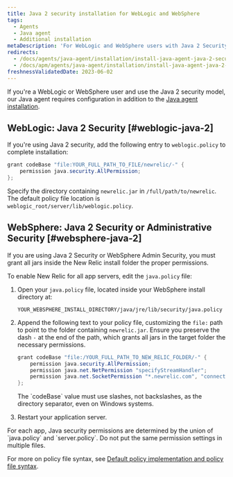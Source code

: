 ```yaml
---
title: Java 2 security installation for WebLogic and WebSphere
tags:
  - Agents
  - Java agent
  - Additional installation
metaDescription: 'For WebLogic and WebSphere users with Java 2 Security or Administrative Security: Additional install steps for the New Relic Java agent.'
redirects:
  - /docs/agents/java-agent/installation/install-java-agent-java-2-security
  - /docs/apm/agents/java-agent/installation/install-java-agent-java-2-security
freshnessValidatedDate: 2023-06-02
---
```


If you're a WebLogic or WebSphere user and use the Java 2 security model, our Java agent requires configuration in addition to the [Java agent installation](/install/java).

## WebLogic: Java 2 Security [#weblogic-java-2]

If you're using Java 2 security, add the following entry to `weblogic.policy` to complete installation:

```java
grant codeBase "file:YOUR_FULL_PATH_TO_FILE/newrelic/-" {
    permission java.security.AllPermission;
};
```

Specify the directory containing `newrelic.jar` in `/full/path/to/newrelic`. The default policy file location is `weblogic_root/server/lib/weblogic.policy`.

## WebSphere: Java 2 Security or Administrative Security [#websphere-java-2]

If you are using Java 2 Security or WebSphere Admin Security, you must grant all jars inside the New Relic install folder the proper permissions.

To enable New Relic for all app servers, edit the `java.policy` file:

1. Open your `java.policy` file, located inside your WebSphere install directory at:

   ```
   YOUR_WEBSPHERE_INSTALL_DIRECTORY/java/jre/lib/security/java.policy
   ```
2. Append the following text to your policy file, customizing the `file:` path to point to the folder containing `newrelic.jar`. Ensure you preserve the dash `-` at the end of the path, which grants all jars in the target folder the necessary permissions.

   ```java
   grant codeBase "file:/YOUR_FULL_PATH_TO_NEW_RELIC_FOLDER/-" {
       permission java.security.AllPermission;
       permission java.net.NetPermission "specifyStreamHandler";
       permission java.net.SocketPermission "*.newrelic.com", "connect,accept,resolve";
   };
   ```

   <Callout variant="important">
     The `codeBase` value must use slashes, not backslashes, as the directory separator, even on Windows systems.
   </Callout>
3. Restart your application server.

<Callout variant="tip">
  For each app, Java security permissions are determined by the union of `java.policy` and `server.policy`. Do not put the same permission settings in multiple files.
</Callout>

For more on policy file syntax, see [Default policy implementation and policy file syntax](http://docs.oracle.com/javase/8/docs/technotes/guides/security/PolicyFiles.html).

